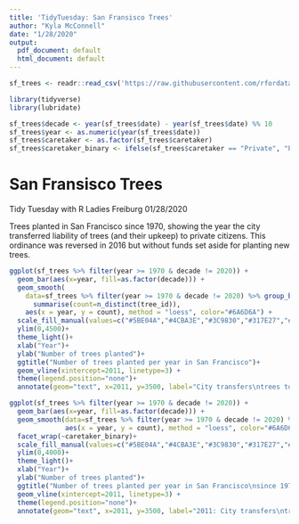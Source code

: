 ```yaml
---
title: 'TidyTuesday: San Fransisco Trees'
author: "Kyla McConnell"
date: "1/28/2020"
output:
  pdf_document: default
  html_document: default
---
```


```r
sf_trees <- readr::read_csv('https://raw.githubusercontent.com/rfordatascience/tidytuesday/master/data/2020/2020-01-28/sf_trees.csv')  

library(tidyverse)
library(lubridate)

sf_trees$decade <- year(sf_trees$date) - year(sf_trees$date) %% 10
sf_trees$year <- as.numeric(year(sf_trees$date))
sf_trees$caretaker <- as.factor(sf_trees$caretaker)
sf_trees$caretaker_binary <- ifelse(sf_trees$caretaker == "Private", "Private", "Public")
```

# San Fransisco Trees
Tidy Tuesday with R Ladies Freiburg 01/28/2020

Trees planted in San Francisco since 1970, showing the year the city transferred liability of trees (and their upkeep) to private citizens. This ordinance was reversed in 2016  but without funds set aside for planting new trees. 

```r
ggplot(sf_trees %>% filter(year >= 1970 & decade != 2020)) +
  geom_bar(aes(x=year, fill=as.factor(decade))) +
  geom_smooth(
    data=sf_trees %>% filter(year >= 1970 & decade != 2020) %>% group_by(year) %>%
      summarise(count=n_distinct(tree_id)),
    aes(x = year, y = count), method = "loess", color="#6A6D6A") +
  scale_fill_manual(values=c("#5BE04A","#4CBA3E","#3C9830","#317E27","#26611F"))+
  ylim(0,4500)+
  theme_light()+
  xlab("Year")+
  ylab("Number of trees planted")+
  ggtitle("Number of trees planted per year in San Francisco")+
  geom_vline(xintercept=2011, linetype=3) +
  theme(legend.position="none")+
  annotate(geom="text", x=2011, y=3500, label="City transfers\ntrees to private liability", hjust=-.03, size=3)
```

```r
ggplot(sf_trees %>% filter(year >= 1970 & decade != 2020)) +
  geom_bar(aes(x=year, fill=as.factor(decade))) +
  geom_smooth(data=sf_trees %>% filter(year >= 1970 & decade != 2020) %>% group_by(year, caretaker_binary) %>% summarise(count=n_distinct(tree_id)),
              aes(x = year, y = count), method = "loess", color="#6A6D6A")+
  facet_wrap(~caretaker_binary)+
  scale_fill_manual(values=c("#5BE04A","#4CBA3E","#3C9830","#317E27","#26611F"))+
  ylim(0,4000)+
  theme_light()+
  xlab("Year")+
  ylab("Number of trees planted")+
  ggtitle("Number of trees planted per year in San Francisco\nsince 1970 by private and public caretakers")+
  geom_vline(xintercept=2011, linetype=3) +
  theme(legend.position="none")+
  annotate(geom="text", x=2011, y=3500, label="2011: City transfers\ntrees to private liability", hjust=1.03, size=3)
```
